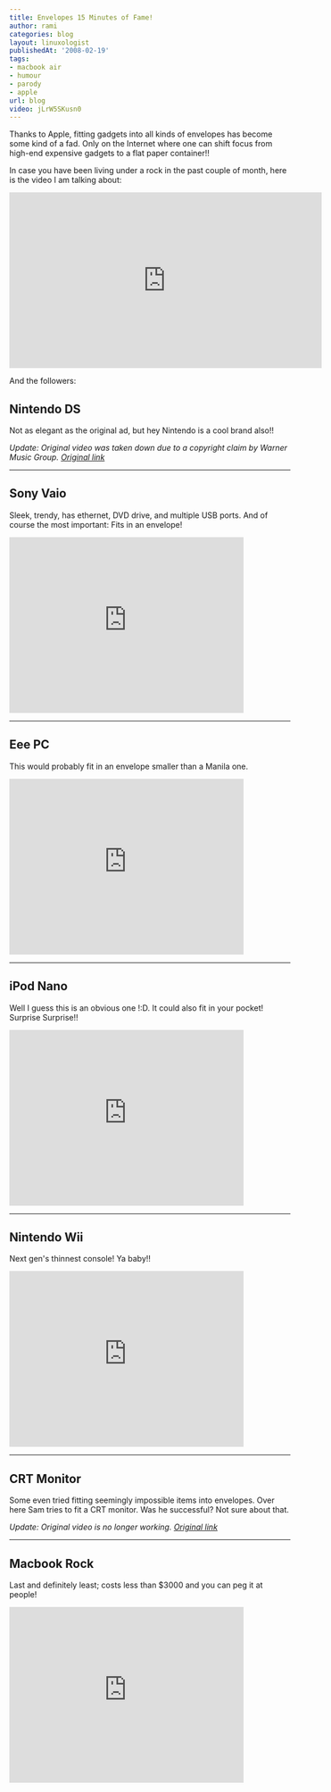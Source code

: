 ```yaml
---
title: Envelopes 15 Minutes of Fame!
author: rami
categories: blog
layout: linuxologist
publishedAt: '2008-02-19'
tags:
- macbook air
- humour
- parody
- apple
url: blog
video: jLrW5SKusn0
---
```


Thanks to Apple, fitting gadgets into all kinds of envelopes has become some kind of a fad. Only on the Internet where one can shift focus from high-end expensive gadgets to a flat paper container!!

In case you have been living under a rock in the past couple of month, here is the video I am talking about:

<iframe width="560" height="315" src="https://www.youtube-nocookie.com/embed/jLrW5SKusn0?rel=0&amp;controls=0&amp;showinfo=0" frameborder="0" allowfullscreen></iframe>

And the followers:


## Nintendo DS

Not as elegant as the original ad, but hey Nintendo is a cool brand also!!

_Update: Original video was taken down due to a copyright claim by Warner Music Group. [Original link](https://www.youtube.com/v/GBCfW9-hjKI)_


--------
## Sony Vaio

Sleek, trendy, has ethernet, DVD drive, and multiple USB ports. And of course the most important: Fits in an envelope!

<iframe width="420" height="315" src="https://www.youtube-nocookie.com/embed/HyHu9-IUB4k?rel=0&amp;controls=0&amp;showinfo=0" frameborder="0" allowfullscreen></iframe>


--------
## Eee PC

This would probably fit in an envelope smaller than a Manila one.

<iframe width="420" height="315" src="https://www.youtube-nocookie.com/embed/F0pzk9LJhfc?rel=0&amp;controls=0&amp;showinfo=0" frameborder="0" allowfullscreen></iframe>


--------
## iPod Nano

Well I guess this is an obvious one !:D. It could also fit in your pocket! Surprise Surprise!!

<iframe width="420" height="315" src="https://www.youtube-nocookie.com/embed/y_5vhuQqL3U?rel=0&amp;controls=0&amp;showinfo=0" frameborder="0" allowfullscreen></iframe>

--------

## Nintendo Wii

Next gen's thinnest console! Ya baby!!

<iframe width="420" height="315" src="https://www.youtube-nocookie.com/embed/lXkNpgxkpsc?rel=0&amp;controls=0&amp;showinfo=0" frameborder="0" allowfullscreen></iframe>


--------
## CRT Monitor

Some even tried fitting seemingly impossible items into envelopes. Over here Sam tries to fit a CRT monitor. Was he successful? Not sure about that.

_Update: Original video is no longer working. [Original link](http://www.youtube.com/v/kd2Jik6HPGk)_

--------
## Macbook Rock

Last and definitely least; costs less than $3000 and you can peg it at people!

<iframe width="420" height="315" src="https://www.youtube-nocookie.com/embed/1UIjH8apFYs?rel=0&amp;controls=0&amp;showinfo=0" frameborder="0" allowfullscreen></iframe>
